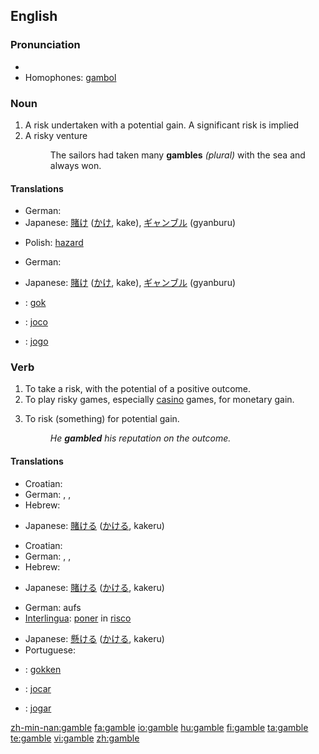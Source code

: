 {{wikipedia|Gamble (disambiguation)}}
==English==

===Pronunciation===
* {{rhymes|æmbəl}}
* Homophones: [[gambol]]

===Noun===
{{wikipedia}}
{{en-noun}}

# A risk undertaken with a potential gain. A significant risk is implied
# A risky venture
#: The sailors had taken many '''gambles''' ''(plural)'' with the sea and always won.

====Translations====
{{trans-top|a risk undertaken with a potential gain}}
* German: {{t+|de|Glücksspiel|n}}
* Japanese: [[賭け]] ([[かけ]], kake), [[ギャンブル]] (gyanburu)
{{trans-mid}}
* Polish: [[hazard]] {{m}}
{{trans-bottom}}

{{trans-top|a risky venture}}
* German: {{t+|de|Glücksspiel|n}}
{{trans-mid}}
* Japanese: [[賭け]] ([[かけ]], kake), [[ギャンブル]] (gyanburu)
{{trans-bottom}}

{{checktrans-top}}
* {{ttbc|Dutch}}: [[gok]] {{m}}
{{checktrans-mid}}
* {{ttbc|Interlingua}}: [[joco]]
* {{ttbc|Portuguese}}: [[jogo]] {{m}}
{{checktrans-bottom}}

===Verb===
{{en-verb|gambl|ing}}

# To take a risk, with the potential of a positive outcome.
# To play risky games, especially [[casino]] games, for monetary gain.
# {{transitive}} To risk (something) for potential gain.
#: ''He '''gambled''' his reputation on the outcome.''

====Translations====
{{trans-top|to take a risk, with the potential of a positive outcome}}
* Croatian: {{t|hr|kockati|alt=kȍckati se}}
* German: {{t-|de|riskant}} {{t+|de|spielen}}, {{t-|de|spekulieren}}, {{slang}} {{t+|de|zocken}}
* Hebrew: {{t+|he|להמר|sc=Hebr}}
{{trans-mid}}
* Japanese: [[賭ける]] ([[かける]], kakeru)
{{trans-bottom}}

{{trans-top|to play casino games}}
* Croatian: {{t|hr|kockati|alt=kȍckati se}}
* German: {{t-|de|wetten}}, {{t+|de|spielen}}, {{slang}} {{t+|de|zocken}}
* Hebrew: {{t+|he|להמר|sc=Hebr}}
{{trans-mid}}
* Japanese: [[賭ける]] ([[かける]], kakeru)
{{trans-bottom}}

{{trans-top|''(transitive)'' to risk something for potential gain}}
* German: aufs {{t+|de|Spiel|n}} {{t+|de|setzen}}
* [[Interlingua]]: [[poner]] in [[risco]]
{{trans-mid}}
* Japanese: [[懸ける]] ([[かける]], kakeru)
* Portuguese: {{t+|pt|arriscar}}
{{trans-bottom}}

<!--intransitive? both? In English, the 1st and 3rd are not distinct senses. -->
{{checktrans-top}}
* {{ttbc|Dutch}}: [[gokken]]
{{checktrans-mid}}
* {{ttbc|Interlingua}}: [[jocar]]
* {{ttbc|Portuguese}}: [[jogar]]
{{checktrans-bottom}}

[[zh-min-nan:gamble]]
[[fa:gamble]]
[[io:gamble]]
[[hu:gamble]]
[[fi:gamble]]
[[ta:gamble]]
[[te:gamble]]
[[vi:gamble]]
[[zh:gamble]]